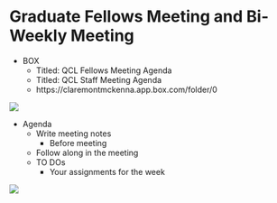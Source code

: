 # Graduate Fellows Meeting and Bi-Weekly Meeting
* BOX  
    -	Titled: QCL Fellows Meeting Agenda  
    - Titled: QCL Staff Meeting Agenda
    -	https://claremontmckenna.app.box.com/folder/0  

![](https://raw.githubusercontent.com/CMC-QCL/fellow-handbook/main/Images/Section10_1.JPG#center){Height=500} 


-	Agenda  
    -	Write meeting notes  
        - Before meeting  
    -	Follow along in the meeting  
    -	TO DOs  
        -	Your assignments for the week
        
![](https://raw.githubusercontent.com/CMC-QCL/fellow-handbook/main/Images/Section10_2.JPG)   
